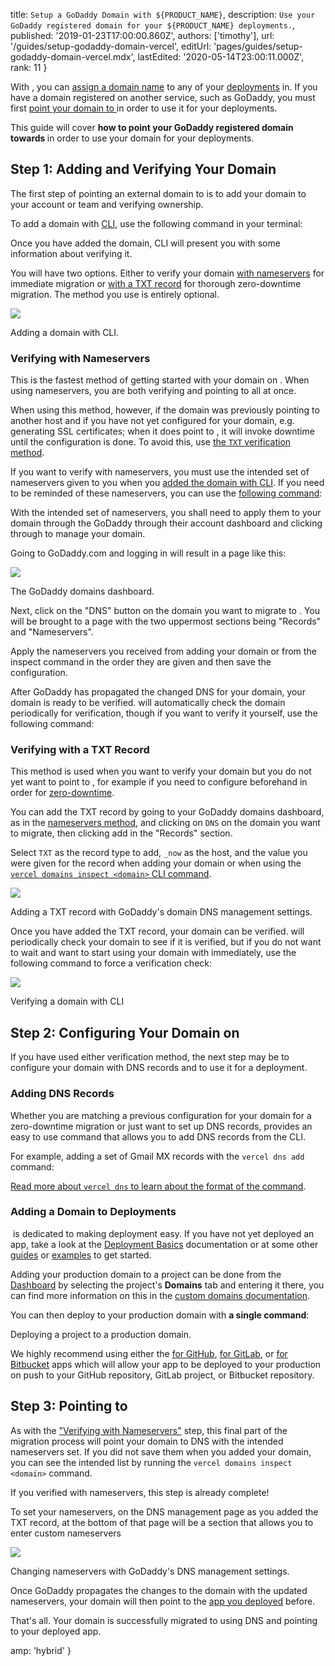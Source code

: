
  title: `Setup a GoDaddy Domain with ${PRODUCT_NAME}`,
  description: `Use your GoDaddy registered domain for your ${PRODUCT_NAME} deployments.`,
  published: '2019-01-23T17:00:00.860Z',
  authors: ['timothy'],
  url: '/guides/setup-godaddy-domain-vercel',
  editUrl: 'pages/guides/setup-godaddy-domain-vercel.mdx',
  lastEdited: '2020-05-14T23:00:11.000Z',
  rank: 11
}

With <ProductName />, you can [assign a domain name](/docs/v2/custom-domains#deploying-with-your-domain) to any of your [deployments](/docs/v2/deployments/basics/) in. If you have a domain registered on another service, such as GoDaddy, you must first [point your domain to <ProductName />](/guides/zero-downtime-domain-migration/) in order to use it for your deployments.

This guide will cover **how to point your GoDaddy registered domain towards <ProductName />** in order to use your domain for your deployments.

## Step 1: Adding and Verifying Your Domain

The first step of pointing an external domain to <ProductName /> is to add your domain to your <OrgName /> account or team and verifying ownership.

To add a domain with [<ProductShortName /> CLI](/download), use the following command in your terminal:

<Snippet dark text="vercel domains add <domain>" />

Once you have added the domain, <ProductShortName /> CLI will present you with some information about verifying it.

You will have two options. Either to verify your domain [with nameservers](#verifying-with-nameservers) for immediate migration or [with a TXT record](#verifying-with-a-txt-record) for thorough zero-downtime migration. The method you use is entirely optional.

<Image
  src="https://assets.vercel.com/image/upload/v1548370520/front/guides/godaddy-migration/now-cli-add-domain.png"
  width={1562/2}
  height={1318/2}
  oversize
/>
<Caption style={{marginTop: '-64px'}}>Adding a domain with <ProductShortName /> CLI.</Caption>

### Verifying with Nameservers

This is the fastest method of getting started with your domain on <ProductName />. When using nameservers, you are both verifying and pointing to <ProductName /> all at once.

When using this method, however, if the domain was previously pointing to another host and if you have not yet configured <ProductName /> for your domain, e.g. generating SSL certificates; when it does point to <ProductName />, it will invoke downtime until the configuration is done. To avoid this, use [the `TXT` verification method](#verifying-with-a-txt-record).

If you want to verify with nameservers, you must use the intended set of nameservers given to you when you [added the domain with <ProductShortName /> CLI](/docs/v2/custom-domains). If you need to be reminded of these nameservers, you can use the [following command](/docs/v2/custom-domains):

<Snippet dark text="vercel domains inspect <domain>" />

With the intended set of nameservers, you shall need to apply them to your domain through the GoDaddy through their account dashboard and clicking through to manage your domain.

Going to GoDaddy.com and logging in will result in a page like this:

<Image
  src="https://assets.vercel.com/image/upload/v1548370520/front/guides/godaddy-migration/godaddy-dashboard.png"
  width={1946/2}
  height={1350/2}
  oversize
/>
<Caption style={{marginTop: '-48px'}}>The GoDaddy domains dashboard.</Caption>

Next, click on the "DNS" button on the domain you want to migrate to <ProductName />. You will be brought to a page with the two uppermost sections being "Records" and "Nameservers".

Apply the nameservers you received from adding your domain or from the inspect command in the order they are given and then save the configuration.

After GoDaddy has propagated the changed DNS for your domain, your domain is ready to be verified. <OrgName /> will automatically check the domain periodically for verification, though if you want to verify it yourself, use the following command:

<Snippet dark text="vercel domains verify <domain>" />

### Verifying with a TXT Record

This method is used when you want to verify your domain but you do not yet want to point to <ProductName />, for example if you need to configure <ProductName /> beforehand in order for [zero-downtime](/guides/zero-downtime-domain-migration/).

You can add the TXT record by going to your GoDaddy domains dashboard, as in the [nameservers method](#verifying-with-nameservers), and clicking on `DNS` on the domain you want to migrate, then clicking add in the "Records" section.

Select `TXT` as the record type to add, `_now` as the host, and the value you were given for the record when adding your domain or when using the [`vercel domains inspect <domain>` <ProductShortName /> CLI command](/docs/v2/custom-domains).

<Image
  src="https://assets.vercel.com/image/upload/v1548370520/front/guides/godaddy-migration/godaddy-dns-add.png"
  width={1946/2}
  height={1350/2}
  oversize
/>
<Caption style={{marginTop: '-48px'}}>Adding a TXT record with GoDaddy's domain DNS management settings.</Caption>

Once you have added the TXT record, your domain can be verified. <OrgName /> will periodically check your domain to see if it is verified, but if you do not want to wait and want to start using your domain with <ProductName /> immediately, use the following command to force a verification check:

<Snippet dark text="vercel domains verify <domain>" />

<Image
  src="https://assets.vercel.com/image/upload/v1548370520/front/guides/godaddy-migration/now-cli-verify-domain.png"
  width={1562/2}
  height={808/2}
  oversize
/>
<Caption style={{marginTop: '-64px'}}>Verifying a domain with <ProductShortName /> CLI</Caption>

## Step 2: Configuring Your Domain on <NameWrapper name={PRODUCT_NAME} />

If you have used either verification method, the next step may be to configure your domain with DNS records and to use it for a deployment.

### Adding DNS Records

Whether you are matching a previous configuration for your domain for a zero-downtime migration or just want to set up DNS records, <ProductName /> provides an easy to use command that allows you to add DNS records from the CLI.

For example, adding a set of Gmail MX records with the `vercel dns add` command:

<Snippet
  dark
  text="vercel dns add <domain> @ MX ASPMX.L.GOOGLE.COM 1 && vercel dns add <domain> @ MX ALT1.ASPMX.L.GOOGLE.COM 5 && vercel dns add <domain> @ MX ALT2.ASPMX.L.GOOGLE.COM 5 && vercel dns add <domain> @ MX ALT3.ASPMX.L.GOOGLE.COM 10 && vercel dns add <domain> @ MX ALT4.ASPMX.L.GOOGLE.COM 10"
/>

[Read more about `vercel dns` to learn about the format of the command](/docs/cli#commands/dns).

### Adding a Domain to Deployments

​<ProductName /> is dedicated to making deployment easy. If you have not yet deployed an app, take a look at the [Deployment Basics](/docs/v2/deployments/basics) documentation or at some other [guides](/guides) or [examples](/examples) to get started.

Adding your production domain to a project can be done from the [<OrgName /> Dashboard](/dashboard) by selecting the project's **Domains** tab and entering it there, you can find more information on this in the [custom domains documentation](/docs/v2/custom-domains/#adding-a-domain).

You can then deploy to your production domain with **a single command**:

<Snippet dark text="vercel --prod" />
<Caption>Deploying a project to a production domain.</Caption>

We highly recommend using either the [<ProductName /> for GitHub](/docs/v2/git-integrations/vercel-for-github), [<ProductName /> for GitLab](/docs/v2/git-integrations/vercel-for-gitlab), or [<ProductName /> for Bitbucket](/docs/v2/git-integrations/vercel-for-bitbucket) apps which will allow your app to be deployed to your production on push to your GitHub repository, GitLab project, or Bitbucket repository.

## Step 3: Pointing to <NameWrapper name={PRODUCT_NAME} />

As with the ["Verifying with Nameservers"](#verifying-with-nameservers) step, this final part of the migration process will point your domain to <OrgName /> DNS with the intended nameservers set. If you did not save them when you added your domain, you can see the intended list by running the `vercel domains inspect <domain>` command.

If you verified with nameservers, this step is already complete!

To set your nameservers, on the DNS management page as you added the TXT record, at the bottom of that page will be a section that allows you to enter custom nameservers

<Image
  src="https://assets.vercel.com/image/upload/v1548388022/front/guides/godaddy-migration/godaddy-ns-add.png"
  width={1946/2}
  height={1350/2}
  oversize
/>
<Caption style={{marginTop: '-48px'}}>Changing nameservers with GoDaddy's DNS management settings.</Caption>

Once GoDaddy propagates the changes to the domain with the updated nameservers, your domain will then point to the [app you deployed](#adding-a-domain-to-deployments) before.

That's all. Your domain is successfully migrated to using <OrgName /> DNS and pointing to your <ProductName /> deployed app.


  amp: 'hybrid'
}
